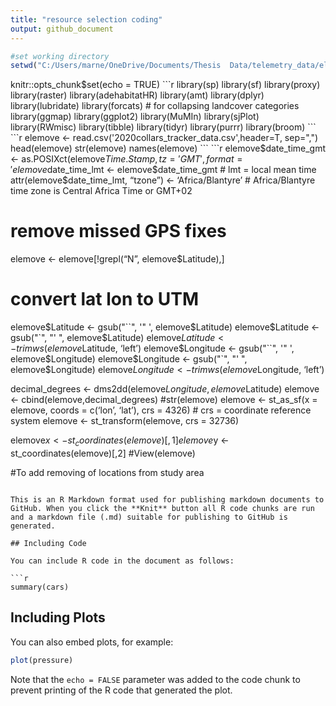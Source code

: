 ---
title: "resource selection coding"
output: github_document
---

```{r setup, include=FALSE}
#set working directory
setwd("C:/Users/marne/OneDrive/Documents/Thesis  Data/telemetry_data/elephant_spatial_data")
```
knitr::opts_chunk$set(echo = TRUE)
```{r load packages}
library(sp)
library(sf)
library(proxy)
library(raster)
library(adehabitatHR) 
library(amt)
library(dplyr)
library(lubridate)
library(forcats) # for collapsing landcover categories
library(ggmap)
library(ggplot2)
library(MuMIn)
library(sjPlot)
library(RWmisc)
library(tibble)
library(tidyr)
library(purrr)
library(broom)
```
```{r load data}
elemove <- read.csv('2020collars_tracker_data.csv',header=T, sep=",")
head(elemove)
str(elemove)
names(elemove)
```
```{r formatting data columns}
elemove$date_time_gmt <- as.POSIXct(elemove$Time.Stamp, tz = 'GMT', format = '%Y-%m-%d %H:%M:%S') ### this is in GMT, not Malawi time
elemove$date_time_lmt <- elemove$date_time_gmt # lmt = local mean time
attr(elemove$date_time_lmt, "tzone") <- 'Africa/Blantyre' # Africa/Blantyre time zone is Central Africa Time or GMT+02

# remove missed GPS fixes
elemove <- elemove[!grepl("N", elemove$Latitude),]

# convert lat lon to UTM
elemove$Latitude <- gsub("``", '" ', elemove$Latitude)
elemove$Latitude <- gsub("`", "' ", elemove$Latitude)
elemove$Latitude <- trimws(elemove$Latitude, 'left')
elemove$Longitude <- gsub("``", '" ', elemove$Longitude)
elemove$Longitude <- gsub("`", "' ", elemove$Longitude)
elemove$Longitude <- trimws(elemove$Longitude, 'left')

decimal_degrees <- dms2dd(elemove$Longitude, elemove$Latitude)
elemove <- cbind(elemove,decimal_degrees)
#str(elemove)
elemove <- st_as_sf(x = elemove, coords = c('lon', 'lat'), crs = 4326) # crs = coordinate reference system
elemove <- st_transform(elemove, crs = 32736)

elemove$x <- st_coordinates(elemove)[,1]
elemove$y <- st_coordinates(elemove)[,2]
#View(elemove)


#To add removing of locations from study area```
```{}

```

This is an R Markdown format used for publishing markdown documents to GitHub. When you click the **Knit** button all R code chunks are run and a markdown file (.md) suitable for publishing to GitHub is generated.

## Including Code

You can include R code in the document as follows:

```{r cars}
summary(cars)
```

## Including Plots

You can also embed plots, for example:

```{r pressure, echo=FALSE}
plot(pressure)
```

Note that the `echo = FALSE` parameter was added to the code chunk to prevent printing of the R code that generated the plot.
